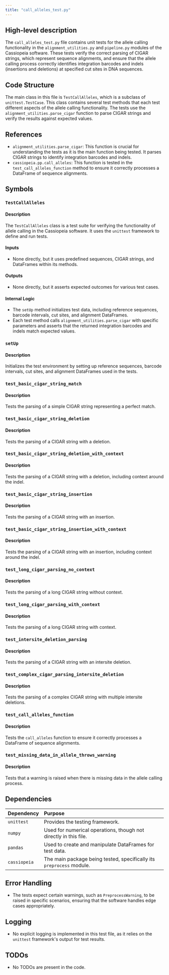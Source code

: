 ```yaml
---
title: "call_alleles_test.py"
---
```


## High-level description

The `call_alleles_test.py` file contains unit tests for the allele calling functionality in the `alignment_utilities.py` and `pipeline.py` modules of the Cassiopeia software. These tests verify the correct parsing of CIGAR strings, which represent sequence alignments, and ensure that the allele calling process correctly identifies integration barcodes and indels (insertions and deletions) at specified cut sites in DNA sequences.

## Code Structure

The main class in this file is `TestCallAlleles`, which is a subclass of `unittest.TestCase`. This class contains several test methods that each test different aspects of the allele calling functionality. The tests use the `alignment_utilities.parse_cigar` function to parse CIGAR strings and verify the results against expected values.

## References

- `alignment_utilities.parse_cigar`: This function is crucial for understanding the tests as it is the main function being tested. It parses CIGAR strings to identify integration barcodes and indels.
- `cassiopeia.pp.call_alleles`: This function is tested in the `test_call_alleles_function` method to ensure it correctly processes a DataFrame of sequence alignments.

## Symbols

### `TestCallAlleles`
#### Description
The `TestCallAlleles` class is a test suite for verifying the functionality of allele calling in the Cassiopeia software. It uses the `unittest` framework to define and run tests.

#### Inputs
- None directly, but it uses predefined sequences, CIGAR strings, and DataFrames within its methods.

#### Outputs
- None directly, but it asserts expected outcomes for various test cases.

#### Internal Logic
- The `setUp` method initializes test data, including reference sequences, barcode intervals, cut sites, and alignment DataFrames.
- Each test method calls `alignment_utilities.parse_cigar` with specific parameters and asserts that the returned integration barcodes and indels match expected values.

### `setUp`
#### Description
Initializes the test environment by setting up reference sequences, barcode intervals, cut sites, and alignment DataFrames used in the tests.

### `test_basic_cigar_string_match`
#### Description
Tests the parsing of a simple CIGAR string representing a perfect match.

### `test_basic_cigar_string_deletion`
#### Description
Tests the parsing of a CIGAR string with a deletion.

### `test_basic_cigar_string_deletion_with_context`
#### Description
Tests the parsing of a CIGAR string with a deletion, including context around the indel.

### `test_basic_cigar_string_insertion`
#### Description
Tests the parsing of a CIGAR string with an insertion.

### `test_basic_cigar_string_insertion_with_context`
#### Description
Tests the parsing of a CIGAR string with an insertion, including context around the indel.

### `test_long_cigar_parsing_no_context`
#### Description
Tests the parsing of a long CIGAR string without context.

### `test_long_cigar_parsing_with_context`
#### Description
Tests the parsing of a long CIGAR string with context.

### `test_intersite_deletion_parsing`
#### Description
Tests the parsing of a CIGAR string with an intersite deletion.

### `test_complex_cigar_parsing_intersite_deletion`
#### Description
Tests the parsing of a complex CIGAR string with multiple intersite deletions.

### `test_call_alleles_function`
#### Description
Tests the `call_alleles` function to ensure it correctly processes a DataFrame of sequence alignments.

### `test_missing_data_in_allele_throws_warning`
#### Description
Tests that a warning is raised when there is missing data in the allele calling process.

## Dependencies

| Dependency | Purpose |
|:-----------|:--------|
| `unittest` | Provides the testing framework. |
| `numpy` | Used for numerical operations, though not directly in this file. |
| `pandas` | Used to create and manipulate DataFrames for test data. |
| `cassiopeia` | The main package being tested, specifically its `preprocess` module. |

## Error Handling

- The tests expect certain warnings, such as `PreprocessWarning`, to be raised in specific scenarios, ensuring that the software handles edge cases appropriately.

## Logging

- No explicit logging is implemented in this test file, as it relies on the `unittest` framework's output for test results.

## TODOs

- No TODOs are present in the code.